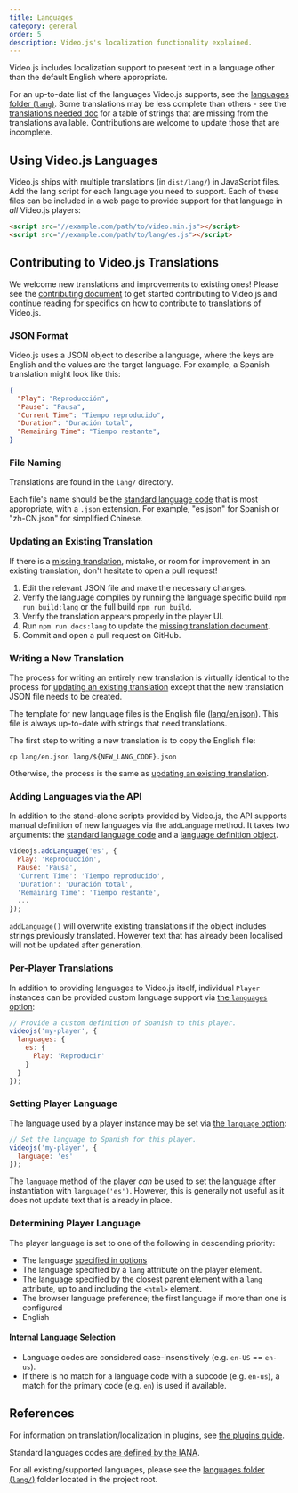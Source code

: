 ```yaml
---
title: Languages
category: general
order: 5
description: Video.js's localization functionality explained.
---
```


Video.js includes localization support to present text in a language other than the default English where appropriate.

For an up-to-date list of the languages Video.js supports, see the [languages folder (`lang`)][lang-supported].
Some translations may be less complete than others - see the [translations needed doc][translations-needed] for a table of strings that are missing from the translations available.  Contributions are welcome to update those that are incomplete.

## Using Video.js Languages

Video.js ships with multiple translations (in `dist/lang/`) in JavaScript files.
Add the lang script for each language you need to support.
Each of these files can be included in a web page to provide support for that language in _all_ Video.js players:

```html
<script src="//example.com/path/to/video.min.js"></script>
<script src="//example.com/path/to/lang/es.js"></script>
```

## Contributing to Video.js Translations

We welcome new translations and improvements to existing ones! Please see the [contributing document](https://github.com/videojs/video.js/blob/main/CONTRIBUTING.md) to get started contributing to Video.js and continue reading for specifics on how to contribute to translations of Video.js.

### JSON Format

Video.js uses a JSON object to describe a language, where the keys are English and the values are the target language. For example, a Spanish translation might look like this:

```JSON
{
  "Play": "Reproducción",
  "Pause": "Pausa",
  "Current Time": "Tiempo reproducido",
  "Duration": "Duración total",
  "Remaining Time": "Tiempo restante",
}
```

### File Naming

Translations are found in the `lang/` directory.

Each file's name should be the [standard language code][lang-codes] that is most appropriate, with a `.json` extension. For example, "es.json" for Spanish or "zh-CN.json" for simplified Chinese.

### Updating an Existing Translation

If there is a [missing translation](https://github.com/videojs/video.js/blob/main/docs/translations-needed.md), mistake, or room for improvement in an existing translation, don't hesitate to open a pull request!

1. Edit the relevant JSON file and make the necessary changes.
1. Verify the language compiles by running the language specific build `npm run build:lang` or the full build `npm run build`.
1. Verify the translation appears properly in the player UI.
1. Run `npm run docs:lang` to update the [missing translation document](https://github.com/videojs/video.js/blob/main/docs/translations-needed.md).
1. Commit and open a pull request on GitHub.

### Writing a New Translation

The process for writing an entirely new translation is virtually identical to the process for [updating an existing translation](#updating-an-existing-translation) except that the new translation JSON file needs to be created.

The template for new language files is the English file ([lang/en.json][lang-en]). This file is always up-to-date with strings that need translations.

The first step to writing a new translation is to copy the English file:

```shell-session
cp lang/en.json lang/${NEW_LANG_CODE}.json
```

Otherwise, the process is the same as [updating an existing translation](#updating-an-existing-translation).

### Adding Languages via the API

In addition to the stand-alone scripts provided by Video.js, the API supports manual definition of new languages via the `addLanguage` method. It takes two arguments: the [standard language code][lang-codes] and a [language definition object](#json-format).

```js
videojs.addLanguage('es', {
  Play: 'Reproducción',
  Pause: 'Pausa',
  'Current Time': 'Tiempo reproducido',
  'Duration': 'Duración total',
  'Remaining Time': 'Tiempo restante',
  ...
});
```

`addLanguage()` will overwrite existing translations if the object includes strings previously translated. However text that has already been localised will not be updated after generation.

### Per-Player Translations

In addition to providing languages to Video.js itself, individual `Player` instances can be provided custom language support via [the `languages` option](/guides/options#languages):

```js
// Provide a custom definition of Spanish to this player.
videojs('my-player', {
  languages: {
    es: {
      Play: 'Reproducir'
    }
  }
});
```

### Setting Player Language

The language used by a player instance may be set via [the `language` option](/guides/options#language):

```js
// Set the language to Spanish for this player.
videojs('my-player', {
  language: 'es'
});
```

The `language` method of the player _can_ be used to set the language after instantiation with `language('es')`. However, this is generally not useful as it does not update text that is already in place.

### Determining Player Language

The player language is set to one of the following in descending priority:

* The language [specified in options](#setting-default-player-language)
* The language specified by a `lang` attribute on the player element.
* The language specified by the closest parent element with a `lang` attribute, up to and including the `<html>` element.
* The browser language preference; the first language if more than one is configured
* English

#### Internal Language Selection

* Language codes are considered case-insensitively (e.g. `en-US` == `en-us`).
* If there is no match for a language code with a subcode (e.g. `en-us`), a match for the primary code (e.g. `en`) is used if available.

## References

For information on translation/localization in plugins, see [the plugins guide](/guides/plugins).

Standard languages codes [are defined by the IANA][lang-codes].

For all existing/supported languages, please see the [languages folder (`lang/`)][lang-supported] folder located in the project root.

[lang-en]: /lang/en.json

[lang-supported]: /lang

[lang-codes]: https://www.iana.org/assignments/language-subtag-registry/language-subtag-registry

[translations-needed]: https://github.com/videojs/video.js/blob/main/docs/translations-needed.md
